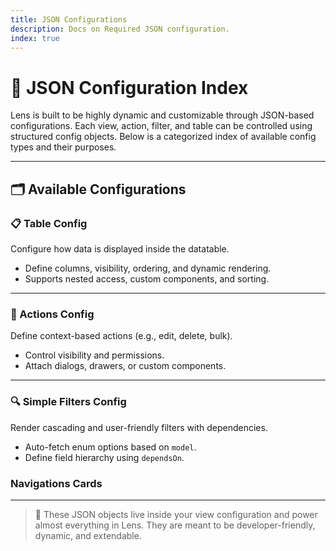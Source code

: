 ```yaml
---
title: JSON Configurations
description: Docs on Required JSON configuration.
index: true
---
```


# 📘 JSON Configuration Index

Lens is built to be highly dynamic and customizable through JSON-based configurations. Each view, action, filter, and table can be controlled using structured config objects. Below is a categorized index of available config types and their purposes.

---

## 🗂 Available Configurations

### 📋 Table Config
Configure how data is displayed inside the datatable.
- Define columns, visibility, ordering, and dynamic rendering.
- Supports nested access, custom components, and sorting.

---

### 🎯 Actions Config
Define context-based actions (e.g., edit, delete, bulk).
- Control visibility and permissions.
- Attach dialogs, drawers, or custom components.

---

### 🔍 Simple Filters Config
Render cascading and user-friendly filters with dependencies.
- Auto-fetch enum options based on `model`.
- Define field hierarchy using `dependsOn`.

### Navigations Cards

<Cards>
  <Card title="Table Config" href="/docs/lens/jsonconfigs/table-config" />
  <Card title="Actions Config" href="/docs/lens/jsonconfigs/actions-config" />
  <Card title="Filters Config" href="/docs/lens/jsonconfigs/filters-config" />
</Cards>

---

> 🔧 These JSON objects live inside your view configuration and power almost everything in Lens. They are meant to be developer-friendly, dynamic, and extendable.
